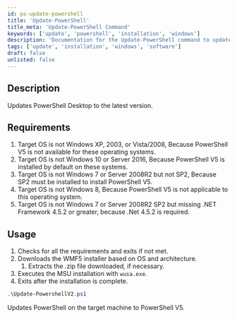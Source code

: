 ```yaml
---
id: ps-update-powershell
title: 'Update-PowerShell'
title_meta: 'Update-PowerShell Command'
keywords: ['update', 'powershell', 'installation', 'windows']
description: 'Documentation for the Update-PowerShell command to update PowerShell Desktop to the latest version.'
tags: ['update', 'installation', 'windows', 'software']
draft: false
unlisted: false
---
```

## Description
Updates PowerShell Desktop to the latest version.

## Requirements

1. Target OS is not Windows XP, 2003, or Vista/2008, Because PowerShell V5 is not available for these operating systems.
2. Target OS is not Windows 10 or Server 2016, Because PowerShell V5 is installed by default on these systems.
3. Target OS is not Windows 7 or Server 2008R2 but not SP2, Because SP2 must be installed to install PowerShell V5.
4. Target OS is not Windows 8, Because PowerShell V5 is not applicable to this operating system.
5. Target OS is not Windows 7 or Server 2008R2 SP2 but missing .NET Framework 4.5.2 or greater, because .Net 4.5.2 is required.

## Usage
1. Checks for all the requirements and exits if not met.
2. Downloads the WMF5 installer based on OS and architecture.
   1. Extracts the .zip file downloaded, if necessary.
3. Executes the MSU installation with `wusa.exe`.
4. Exits after the installation is complete.



```powershell
.\Update-PowershellV2.ps1
```
Updates PowerShell on the target machine to PowerShell V5.









